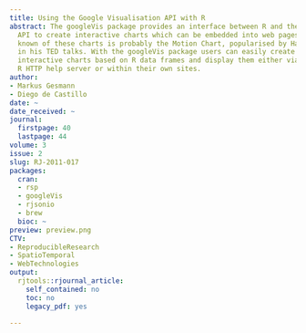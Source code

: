```yaml
---
title: Using the Google Visualisation API with R
abstract: The googleVis package provides an interface between R and the Google Visualisation
  API to create interactive charts which can be embedded into web pages. The best
  known of these charts is probably the Motion Chart, popularised by Hans Rosling
  in his TED talks. With the googleVis package users can easily create web pages with
  interactive charts based on R data frames and display them either via the local
  R HTTP help server or within their own sites.
author:
- Markus Gesmann
- Diego de Castillo
date: ~
date_received: ~
journal:
  firstpage: 40
  lastpage: 44
volume: 3
issue: 2
slug: RJ-2011-017
packages:
  cran:
  - rsp
  - googleVis
  - rjsonio
  - brew
  bioc: ~
preview: preview.png
CTV:
- ReproducibleResearch
- SpatioTemporal
- WebTechnologies
output:
  rjtools::rjournal_article:
    self_contained: no
    toc: no
    legacy_pdf: yes

---
```

